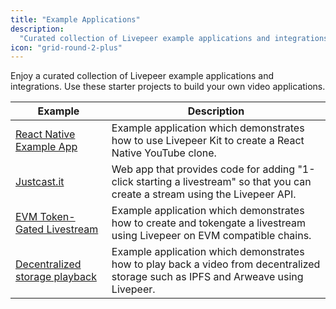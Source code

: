 ```yaml
---
title: "Example Applications"
description:
  "Curated collection of Livepeer example applications and integrations"
icon: "grid-round-2-plus"
---
```


Enjoy a curated collection of Livepeer example applications and integrations.
Use these starter projects to build your own video applications.

| Example                                                                                      | Description                                                                                                                         |
| -------------------------------------------------------------------------------------------- | ----------------------------------------------------------------------------------------------------------------------------------- |
| [React Native Example App](https://github.com/suhailkakar/Livepeer-YouTube)                  | Example application which demonstrates how to use Livepeer Kit to create a React Native YouTube clone.                              |
| [Justcast.it](https://github.com/victorges/justcast.it)                                      | Web app that provides code for adding "1-click starting a livestream" so that you can create a stream using the Livepeer API.       |
| [EVM Token-Gated Livestream](https://github.com/suhailkakar/Livepeer-EVM-Tokengating)        | Example application which demonstrates how to create and tokengate a livestream using Livepeer on EVM compatible chains.            |
| [Decentralized storage playback](https://github.com/suhailkakar/livepeer-dStorage-playback/) | Example application which demonstrates how to play back a video from decentralized storage such as IPFS and Arweave using Livepeer. |
